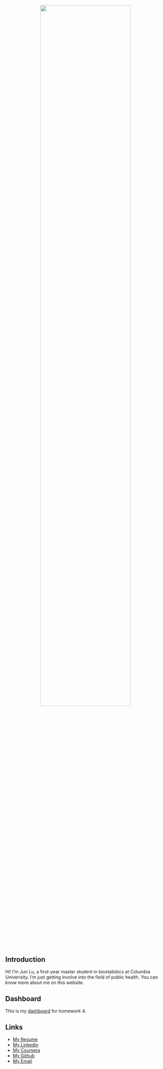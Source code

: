 <div style="margin-bottom:50px;">

</div>
<center>
<img src="png/1.png" style="width:75%">
</center>
    
    
<div style="margin-bottom:50px;">    
</div>

## Introduction

Hi! I'm Jun Lu, a first-year master student in biostatistics at Columbia Univerisity. I'm just getting involve into the field of public health. You can know more about me on this website.

## Dashboard
This is my [dashboard](dashboard.html) for homework 4.

## Links
* [My Resume](resume.html)
* [My Linkedin](https://www.linkedin.com/in/jun-lu5297/)
* [My Coursera](https://www.coursera.org/user/7853d40371ea732488be94b5396eb4d4)
* [My Github](https://github.com/Lujun1995)
* [My Email](mailto:<jl5297@cumc.columbia.com>)